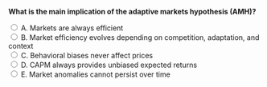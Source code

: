 ::: {.question-block}

<form onsubmit="event.preventDefault(); checkAnswer('module5_mcq_q85')" data-correct-answer="B">
<strong style="display: block;">What is the main implication of the adaptive markets hypothesis (AMH)?</strong>

<label><input type="radio" name="module5_mcq_q85" value="A"> A. Markets are always efficient</label><br>
<label><input type="radio" name="module5_mcq_q85" value="B"> B. Market efficiency evolves depending on competition, adaptation, and context</label><br>
<label><input type="radio" name="module5_mcq_q85" value="C"> C. Behavioral biases never affect prices</label><br>
<label><input type="radio" name="module5_mcq_q85" value="D"> D. CAPM always provides unbiased expected returns</label><br>
<label><input type="radio" name="module5_mcq_q85" value="E"> E. Market anomalies cannot persist over time</label><br>
</form>

<div id="feedback-module5_mcq_q85" class="feedback" data-status="" style="display:none;">
✅ Correct: B. The AMH argues efficiency is not static but adaptive, influenced by changing market conditions, competition, and investor learning.
</div>

:::
